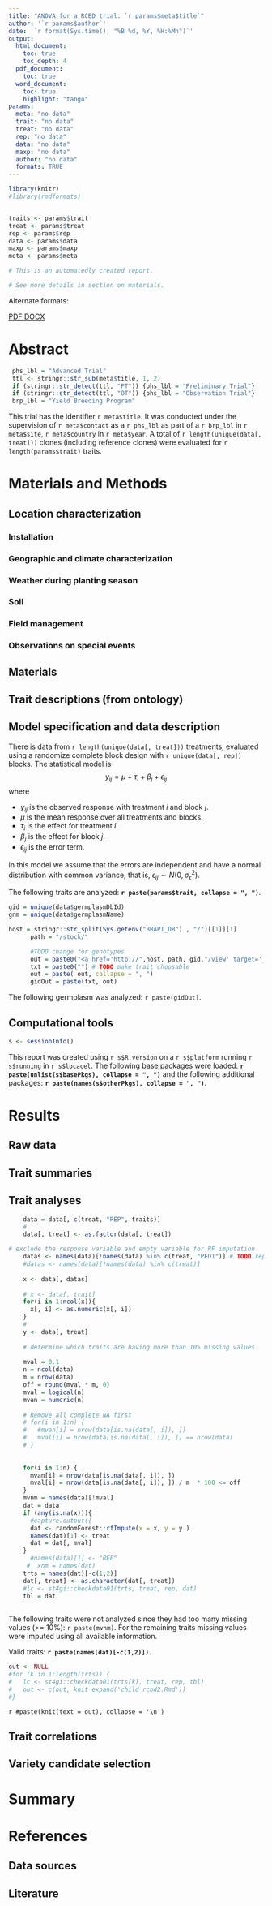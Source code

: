 ```yaml
---
title: "ANOVA for a RCBD trial: `r params$meta$title`"
author: '`r params$author`'
date: '`r format(Sys.time(), "%B %d, %Y, %H:%Mh")`'
output: 
  html_document:
    toc: true
    toc_depth: 4
  pdf_document:
    toc: true
  word_document:
    toc: true
    highlight: "tango"
params: 
  meta: "no data"
  trait: "no data"
  treat: "no data"
  rep: "no data"
  data: "no data"
  maxp: "no data"
  author: "no data"
  formats: TRUE
---
```


```r
library(knitr)
#library(rmdformats)


traits <- params$trait
treat <- params$treat
rep <- params$rep
data <- params$data
maxp <- params$maxp
meta <- params$meta

```
<!--
Author affiliations:

Citation: `r meta$contact` (`r meta$year`). *`r meta$title`*. Dataset version: 1. Dataset fingerprint (UNF): ASDFHSJKDF525423. Url: http://dataverse.cipotato.org/123456.
-->

```r
# This is an automatedly created report.

# See more details in section on materials.
```

Alternate formats: 


<a href="report_anova.pdf" target="_blank">PDF
<!--
<img src="PDF.jpg" width = "32" height = "32" alt = "PDF"/>
-->
</a>
<a href="report_anova.docx" target="_blank">DOCX
<!--
<img src="word.png" width = "32" height = "32" alt = "Word"/>
-->
</a>

# Abstract

```r
 phs_lbl = "Advanced Trial"
 ttl <- stringr::str_sub(meta$title, 1, 2)
 if (stringr::str_detect(ttl, "PT")) {phs_lbl = "Preliminary Trial"}
 if (stringr::str_detect(ttl, "OT")) {phs_lbl = "Observation Trial"}
 brp_lbl = "Yield Breeding Program"
```

This trial has the identifier `r meta$title`. It was conducted under the supervision of `r meta$contact`  as a `r phs_lbl` as part of a `r brp_lbl` in `r meta$site`, `r meta$country` in `r meta$year`. A total of `r length(unique(data[, treat]))` clones (including reference clones) were evaluated for `r length(params$trait)` traits.


# Materials and Methods
## Location characterization
### Installation
### Geographic and climate characterization
### Weather during planting season
### Soil
### Field management
### Observations on special events
## Materials
## Trait descriptions (from ontology)
## Model specification and data description

There is data from `r length(unique(data[, treat]))` treatments, evaluated using a randomize complete block design with `r unique(data[, rep])` blocks. The statistical model is
$$
y_{ij} = \mu + \tau_i + \beta_j + \epsilon_{ij}
$$
where

* $y_{ij}$ is the observed response with treatment $i$ and block $j$.
* $\mu$ is the mean response over all treatments and blocks.
* $\tau_i$ is the effect for treatment $i$.
* $\beta_j$ is the effect for block $j$.
* $\epsilon_{ij}$ is the error term.

In this model we assume that the errors are independent and have a normal distribution with common variance, that is, $\epsilon_{ij} \sim N(0,\sigma_{\epsilon}^2)$.

The following traits are analyzed: **`r paste(params$trait, collapse = ", ")`**.

```r
gid = unique(data$germplasmDbId)
gnm = unique(data$germplasmName)

host = stringr::str_split(Sys.getenv("BRAPI_DB") , "/")[[1]][1]
      path = "/stock/"

      #TODO change for genotypes
      out = paste0("<a href='http://",host, path, gid,"/view' target='_blank'>",gnm,"</a>")
      txt = paste0("") # TODO make trait choosable
      out = paste( out, collapse = ", ")
      gidOut = paste(txt, out)
```

The following germplasm was analyzed: `r paste(gidOut)`.

## Computational tools
```r
s <- sessionInfo()
```

This report was created using `r s$R.version` on a `r s$platform` running `r s$running` in `r s$locacel`. The following base packages were loaded: 
**`r paste(unlist(s$basePkgs), collapse = ", ")`** and the following additional packages: 
**`r paste(names(s$otherPkgs), collapse = ", ")`**.

# Results
## Raw data
## Trait summaries
## Trait analyses

```r
    
    data = data[, c(treat, "REP", traits)]
    # 
    data[, treat] <- as.factor(data[, treat])

# exclude the response variable and empty variable for RF imputation
    datas <- names(data)[!names(data) %in% c(treat, "PED1")] # TODO replace "PED1" by a search
    #datas <- names(data)[!names(data) %in% c(treat)]
    
    x <- data[, datas]
    
    # x <- data[, trait]
    for(i in 1:ncol(x)){
      x[, i] <- as.numeric(x[, i])
    }
    # 
    y <- data[, treat]
    
    # determine which traits are having more than 10% missing values
    
    mval = 0.1
    n = ncol(data)
    m = nrow(data)
    off = round(mval * m, 0)
    mval = logical(n)
    mvan = numeric(n)
    
    # Remove all complete NA first
    # for(i in 1:n) {
    #   #mvan[i] = nrow(data[is.na(data[, i]), ])
    #   mval[i] = nrow(data[is.na(data[, i]), ]) == nrow(data)
    # }
    
    
    for(i in 1:n) {
      mvan[i] = nrow(data[is.na(data[, i]), ])
      mval[i] = nrow(data[is.na(data[, i]), ]) / m  * 100 <= off
    }
    mvnm = names(data)[!mval]
    dat = data
    if (any(is.na(x))){
      #capture.output({
      dat <- randomForest::rfImpute(x = x, y = y )
      names(dat)[1] <- treat
      dat = dat[, mval]
    }
      #names(data)[1] <- "REP"
     #  xnm = names(dat)
    trts = names(dat)[-c(1,2)]
    dat[, treat] <- as.character(dat[, treat])
    #lc <- st4gi::checkdata01(trts, treat, rep, dat)
    tbl = dat
    
```


The following traits were not analyzed since they had too many missing values (>= 10%): `r paste(mvnm)`. For the remaining traits missing values were imputed using all available information.

Valid traits: **`r paste(names(dat)[-c(1,2)])`**.

```r
out <- NULL
#for (k in 1:length(trts)) {
#   lc <- st4gi::checkdata01(trts[k], treat, rep, tbl)
#   out <- c(out, knit_expand('child_rcbd2.Rmd'))
#}
```

`r #paste(knit(text = out), collapse = '\n')`

## Trait correlations

## Variety candidate selection

# Summary

# References

## Data sources

## Literature
